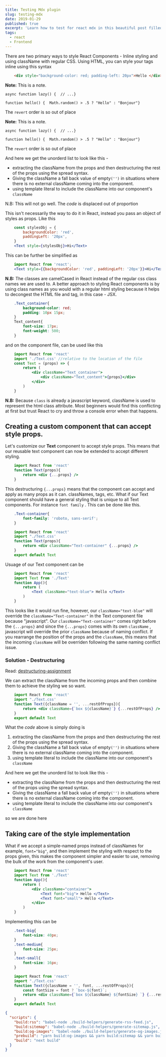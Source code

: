 ```yaml
---
title: Testing Mdx plugin
slug: testing-mdx
date: 2019-01-29
published: true
excerpt: 'Learn how to test for react mdx in this beautiful post filled with tryouts'
tags: 
  - react
  - Frontend
---
```


There are two primary ways to style React Components - Inline styling and using className with regular CSS. 
Using HTML, you can style your tags inline using this syntax
```html
	<div style="background-color: red; padding-left: 20px">Hello </div>
```

<Alerts type="alert">

__Note:__ This is a note.
```
async function lazy() {  // ...}

function hello() {  Math.random() > .5 ? "Hello" : "Bonjour"}

```

The `revert` order is so out of place

</Alerts>
<Alerts type="success">

__Note:__ This is a note.
```
async function lazy() {  // ...}

function hello() {  Math.random() > .5 ? "Hello" : "Bonjour"}

```

The `revert` order is so out of place

 And here we get the unorderd list to look like this -

 - extracting the className from the props and then destructuring the rest of the props using the spread syntax. 
 - Giving the className a fall back value of empty`('')` in situations where there is no external className coming into the component. 
 - using template literal to include the className into our component's `className`

</Alerts>

<Alerts type="info">
  N.B: This will not go well. The <em>code</em> is displaced out of proportion
</Alerts>

This isn't necessarily the way to do it in React, instead you pass an object of styles as props. Like this 
```jsx
	const stylesObj = {
		backgroundColor: 'red',
		paddingLeft: '20px',
	}
	<Text style={stylesObj}>Hi</Text>
```
This can be further be simplified as 
```jsx
    import React from 'react';
	<Text style={{backgroundColor: 'red', paddingLeft: '20px'}}>Hi</Text>
```
**N.B:** The classes are camelCased in React instead of the regular css class names we are used to.
A better approach to styling React components is by using class names as you would with a regular html styling because it helps to decongest the HTML file and tag, in this case - JSX.
```css
	.Text_container{
		background-color: red;
		padding: 10px 15px;
	}
	Text_content{
		font-size: 17px;
		font-weight: 500;
	}
```
and on the component file, can be used like this
```jsx
	import React from 'react'
	import './Text.css' //relative to the location of the file
	const Text = (props) => {
		return (
			<div className="Text_container">
				<div className="Text_content">{props}</div>
			</div>
		)
	}
```
**N.B:** Because `class` is already a javascript keyword, className is used to represent the html class attribute. Most beginners would find this conflicting at first but trust React to cry and throw a console error when that happens. 
## Creating a custom component that can accept style props. 
Let's customize our **Text** component to accept style props. This means that our reusable text component can now be extended to accept different styling. 
```jsx
	import React from 'react'
	function Text(props){
		return <div {...props} />
	}
```
This destructuring  `{...props}` means that the component can accept and apply as many props as it can. classNames, tags, etc.
What if our Text component should have a general styling that is unique to all Text components. For instance `font family` .
This can be done like this. 
```css
	.Text-container{
		font-family: 'roboto, sans-serif';
	}
```
```jsx
	import React from 'react'
	import "./Text.css'
	function Text(props){
		return <div className="Text-container" {...props} />
	}
    export default Text
```
Usuage of our Text component can be 
```jsx
	import React from 'react'
	import Text from './Text'
	function App(){
		return (
			<Text className="text-blue"> Hello </Text>
		)
	}
```
This looks like it would run fine, however, our `className="text-blue"` will override the `className="Text-container"` in the Text component file because "javascript". Our `className="Text-container"` comes right before the `{...props}` and since the `{...props}` comes with its own `className` ,  javascript will override the prior `className` because of naming conflict. 
If you rearrange the position of the props and the `className`, this means that the incoming `className` will be overriden following the same naming conflict issue.

### Solution - Destructuring

Read: [destructuring-assignment](https://javascript.info/destructuring-assignment#the-rest)

We can extract the className from the incoming props and then combine them to achieve the styling we so want. 
```jsx
	import React from 'react'
	import "./Text.css'
	function Text({className = '', ...restOfProps}){
		return <div className={`box ${className}`} {...restOfProps} />
	}
    export default Text
```
What the <em>code</em> above is simply doing is 
 1. extracting the className from the props and then destructuring the rest of the props using the spread syntax. 
 2. Giving the className a fall back value of empty`('')` in situations where there is no external className coming into the component. 
 3. using template literal to include the className into our component's `className`


 And here we get the unorderd list to look like this -

 - extracting the className from the props and then destructuring the rest of the props using the spread syntax. 
 - Giving the className a fall back value of empty`('')` in situations where there is no external className coming into the component. 
 - using template literal to include the className into our component's `className`

so we are done here 

## Taking care of the style implementation
What if we accept a simple-named props instead of classNames for example, `font="big"`, and then implement the styling with respect to the props given, this makes the component simpler and easier to use, removing the bulk of the work from the component's user. 
```jsx
	import React from 'react'
	import Text from './Text'
	function App(){
		return (
			<div className="container">
				<Text font="big"> Hello </Text>
				<Text font="small"> Hello </Text>
			</div>
		)
	}
```
Implementing this can be 
```css
	.text-big{
		font-size: 40px;
	}
	.text-medium{
		font-size: 25px;
	}
	.text-small{
		font-size: 16px;
	}
```
```jsx
	import React from 'react'
	import "./Text.css'
	function Text({className = '', font, ...restOfProps}){
		const fontSize = font ? `box-${font}`;
		return <div className={`box ${className} ${fontSize} `} {...restOfProps} />
	}
    export default Text
```

```json
{
  "scripts": {
    "build:rss": "babel-node ./build-helpers/generate-rss-feed.js",
    "build:sitemap": "babel-node ./build-helpers/generate-sitemap.js",
    "build:og-images": "babel-node ./build-helpers/generate-og-images.js",
    "prebuild": "yarn build:og-images && yarn build:sitemap && yarn build:rss",
    "build": "next build"
  }
}
```

